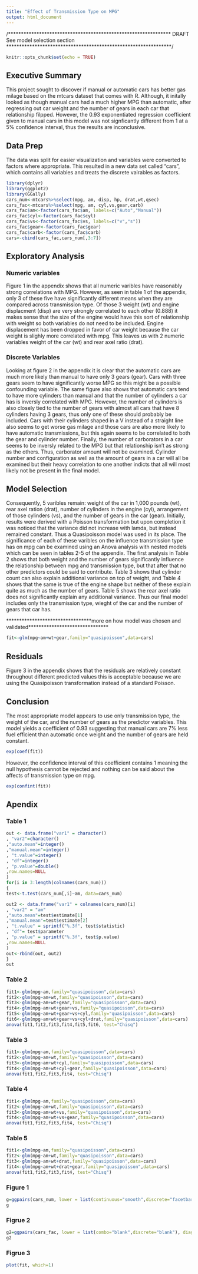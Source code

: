 ```yaml
---
title: "Effect of Transmission Type on MPG"
output: html_document
---
```

/***************************************************************
DRAFT
  See model selection section
****************************************************************/

```r
knitr::opts_chunk$set(echo = TRUE)
```

## Executive Summary
This project sought to discover if manual or automatic cars has better gas milage based on the mtcars dataset that comes with R.  Although, it initally looked as though manual cars had a much higher MPG than automatic, after regressing out car weight and the number of gears in each car that relationship filpped. However, the 0.93 exponentiated regression coefficient given to manual cars in this model was not signficantly different from 1 at a 5% confidence interval, thus the results are inconclusive.


## Data Prep
The data was split for easier visualization and variables were converted to factors where appropriate. This resulted in a new data set called “cars”, which contains all variables and treats the discrete vairables as factors.

```r
library(dplyr)
library(ggplot2)
library(GGally)
cars_num<-mtcars%>%select(mpg, am, disp, hp, drat,wt,qsec)
cars_fac<-mtcars%>%select(mpg, am, cyl,vs,gear,carb)
cars_fac$am<-factor(cars_fac$am, labels=c("Auto","Manual"))
cars_fac$cyl<-factor(cars_fac$cyl)
cars_fac$vs<-factor(cars_fac$vs, labels=c("v","s"))
cars_fac$gear<-factor(cars_fac$gear)
cars_fac$carb<-factor(cars_fac$carb)
cars<-cbind(cars_fac,cars_num[,3:7])
```

## Exploratory Analysis

### Numeric variables
Figure 1 in the appendix shows that all numeric varibles have reasonably strong correlations with MPG.
However, as seen in table 1 of the appendix, only 3 of these five have significantly different means when they
are compared across transmission type. Of those 3 weight (wt) and engine displacment (disp) are very strongly correlated to each other (0.888) it makes sense that the size of the engine would have this sort of relationship with weight so both variables do not need to be included.  Engine displacement has been dropped in favor of car weight because the car weight is slighly more correlated with mpg.  This leaves us with 2 numeric variables weight of the car (wt) and rear axel ratio (drat).


### Discrete Variables
Looking at figure 2 in the appendix it is clear that the automatic cars are much more likely than manual to have only 3 gears (gear).  Cars with three gears seem to have significantly worse MPG so this might be a possible confounding variable.   The same figure also shows that automatic cars tend to have more cylinders than manual and that the number of cylinders a car has is inversly correlated with MPG.  However, the number of cylinders is also closely tied to the number of gears with almost all cars that have 8 cylinders having 3 gears, thus only one of these should probably be included.  Cars with their cylinders shaped in a V instead of a straight line also seems to get worse gas milage and those cars are also more likely to have automatic transmissions, but this again seems to be correlated to both the gear and cylinder number.  Finally, the number of carborators in a car seems to be inversly related to the MPG but that relationship isn't as strong as the others.  Thus, carborator amount will not be examined.  Cylinder number and configuration as well as the amount of gears in a car will all be examined but their heavy correlation to one another indicts that all will most likely not be present in the final model.


## Model Selection
Consequently, 5 varibles remain: weight of the car in 1,000 pounds (wt), rear axel ration (drat), number of cylinders in the engine (cyl), arrangement of those cylinders (vs), and the number of gears in the car (gear). Initially, results were derived with a Poisson transformation but upon completion it was noticed that the variance did not increase with lamda, but instead remained constant.  Thus a Quasipoisson model was used in its place.
The significance of each of these varibles on the influence transmission type has on mpg can be examined using an Anova analysis with nested models which can be seen in tables 2-5 of the appendix.  The first analysis in Table 2 shows that both weight and the number of gears significantly influence the relationship between mpg and transmission type, but that after that no other predictors could be said to contribute.  Table 3 shows that cylinder count can also explain additional variance on top of weight, and Table 4 shows that the same is true of the engine shape but neither of these explain quite as much as the number of gears.  Table 5 shows the rear axel ratio does not significantly explain any additional variance.  Thus our final model includes only the transmission type, wieght of the car and the number of gears that car has.

*********************************more on how model was chosen and validated*******************************

```r
fit<-glm(mpg~am+wt+gear,family="quasipoisson",data=cars)
```

## Residuals
 Figure 3 in the appendix shows that the residuals are relatively constant throughout different predicted values this is acceptable because we are using the Quasipoisson transformation instead of a standard Poisson.

## Conclusion

The most appropriate model appears to use only transmission type, the weight of the car, and the number of gears as the predictor variables. This model yields a coefficient of 0.93 suggesting that manual cars are 7% less fuel efficient than automatic once weight and the number of gears are held constant.

```r
exp(coef(fit))
```

However, the confidence interval of this coefficient contains 1 meaning the null hypothesis cannot be rejected
and nothing can be said about the affects of transmission type on mpg.

```r
exp(confint(fit))
```


## Apendix

### Table 1
```r
out <- data.frame("var1" = character()
, "var2"=character()
,"auto.mean"=integer()
,"manual.mean"=integer()
, "t.value"=integer()
, "df"=integer()
, "p.value"=double()
,row.names=NULL
)
for(i in 3:length(colnames(cars_num)))
{
test<-t.test(cars_num[,i]~am, data=cars_num)

out2 <- data.frame("var1" = colnames(cars_num)[i]
, "var2" = "am"
,"auto.mean"=test$estimate[1]
,"manual.mean"=test$estimate[2]
, "t.value" = sprintf("%.3f", test$statistic)
, "df"= test$parameter
, "p.value" = sprintf("%.3f", test$p.value)
,row.names=NULL
)
out<-rbind(out, out2)
}
out
```

### Table 2
```r
fit1<-glm(mpg~am,family="quasipoisson",data=cars)
fit2<-glm(mpg~am+wt,family="quasipoisson",data=cars)
fit3<-glm(mpg~am+wt+gear,family="quasipoisson",data=cars)
fit4<-glm(mpg~am+wt+gear+vs,family="quasipoisson",data=cars)
fit5<-glm(mpg~am+wt+gear+vs+cyl,family="quasipoisson",data=cars)
fit6<-glm(mpg~am+wt+gear+vs+cyl+drat,family="quasipoisson",data=cars)
anova(fit1,fit2,fit3,fit4,fit5,fit6, test="Chisq")
```

### Table 3
```r
fit1<-glm(mpg~am,family="quasipoisson",data=cars)
fit2<-glm(mpg~am+wt,family="quasipoisson",data=cars)
fit3<-glm(mpg~am+wt+cyl,family="quasipoisson",data=cars)
fit4<-glm(mpg~am+wt+cyl+gear,family="quasipoisson",data=cars)
anova(fit1,fit2,fit3,fit4, test="Chisq")
```

### Table 4
```r
fit1<-glm(mpg~am,family="quasipoisson",data=cars)
fit2<-glm(mpg~am+wt,family="quasipoisson",data=cars)
fit3<-glm(mpg~am+wt+vs,family="quasipoisson",data=cars)
fit4<-glm(mpg~am+wt+vs+gear,family="quasipoisson",data=cars)
anova(fit1,fit2,fit3,fit4, test="Chisq")
```

### Table 5
```r
fit1<-glm(mpg~am,family="quasipoisson",data=cars)
fit2<-glm(mpg~am+wt,family="quasipoisson",data=cars)
fit3<-glm(mpg~am+wt+drat,family="quasipoisson",data=cars)
fit4<-glm(mpg~am+wt+drat+gear,family="quasipoisson",data=cars)
anova(fit1,fit2,fit3,fit4, test="Chisq")
```

### Figure 1
```r
g=ggpairs(cars_num, lower = list(continuous="smooth",discrete="facetbar"), diag=list(continuous="densityDiag"))
g
```

### Figrue 2
```r
g2=ggpairs(cars_fac, lower = list(combo="blank",discrete="blank"), diag=list(continuous="densityDiag"))
g2
```

### Figrue 3
```r
plot(fit, which=1)
```

